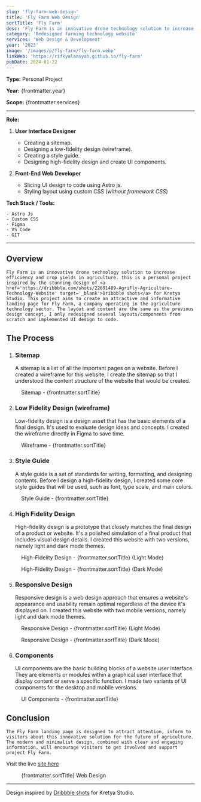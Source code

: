 ```yaml
---
slug: 'fly-farm-web-design'
title: 'Fly Farm Web Design'
sortTitle: 'Fly Farm'
desc: 'Fly Farm is an innovative drone technology solution to increase efficiency and crop yields in agriculture. Solutions for a smart, efficient, and sustainable agricultural future.'
category: 'Redesigned farming technology website'
services: 'Web Design & Development'
year: '2023'
image: '/images/p/fly-farm/fly-farm.webp'
linkWeb: 'https://rifkyalamsyah.github.io/fly-farm'
pubDate: 2024-01-22
---
```


**Type:** Personal Project

**Year:** {frontmatter.year}

**Scope:** {frontmatter.services}

---

**Role:**

1. **User Interface Designer**

   - Creating a sitemap.
   - Designing a low-fidelity design (wireframe).
   - Creating a style guide.
   - Designing high-fidelity design and create UI components.

2. **Front-End Web Developer**

   - Slicing UI design to code using Astro js.
   - Styling layout using custom CSS (_without framework CSS_)

**Tech Stack / Tools:**

    - Astro Js
    - Custom CSS
    - Figma
    - VS Code
    - GIT

---


## Overview

    Fly Farm is an innovative drone technology solution to increase efficiency and crop yields in agriculture. this is a personal project inspired by the stunning design of <a href='https://dribbble.com/shots/22691489-AgriFly-Agriculture-Technology-Website' target='_blank'>Dribbble shots</a> for Kretya Studio. This project aims to create an attractive and informative landing page for Fly Farm, a company operating in the agriculture technology sector. The layout and content are the same as the previous design concept, I only redesigned several layouts/components from scratch and implemented UI design to code.

## The Process

1. ### Sitemap

   A sitemap is a list of all the important pages on a website. Before I created a wireframe for this website, I create the sitemap so that I understood the content structure of the website that would be created.


<figure>
<Picture src={sitemap} alt='sitemap fly-farm' formats={['avif', 'webp']} />
<figcaption class='text-center'>Sitemap - {frontmatter.sortTitle}</figcaption>
</figure>

2. ### Low Fidelity Design (wireframe)

   Low-fidelity design is a design asset that has the basic elements of a final design. It's used to evaluate design ideas and concepts. I created the wireframe directly in Figma to save time.

<figure>
<Picture
  src={wireframe}
  alt='low fidelity design fly-farm'
  formats={['avif', 'webp']}
/>
<figcaption class='text-center'>Wireframe - {frontmatter.sortTitle}</figcaption>
</figure>

3. ### Style Guide

   A style guide is a set of standards for writing, formatting, and designing contents. Before I design a high-fidelity design, I created some core style guides that will be used, such as font, type scale, and main colors.

<figure>
<Picture src={style} alt='style guide fly-farm' formats={['avif', 'webp']} />
<figcaption class='text-center'>Style Guide - {frontmatter.sortTitle}</figcaption>
</figure>

4. ### High Fidelity Design

   High-fidelity design is a prototype that closely matches the final design of a product or website. It's a polished simulation of a final product that includes visual design details. I created this website with two versions, namely light and dark mode themes.

<figure>
<Picture
  src={dLight}
  alt='high fidelity design fly-farm'
  formats={['avif', 'webp']}
/>
<figcaption class='text-center'>High-Fidelity Design - {frontmatter.sortTitle} (Light Mode)</figcaption>
</figure>

<figure>
<Picture
  src={dDark}
  alt='high fidelity design fly-farm'
  formats={['avif', 'webp']}
/>
<figcaption class='text-center'>High-Fidelity Design - {frontmatter.sortTitle} (Dark Mode)</figcaption>
</figure>

5. ### Responsive Design

   Responsive design is a web design approach that ensures a website's appearance and usability remain optimal regardless of the device it's displayed on. I created this website with two mobile versions, namely light and dark mode themes.

<figure>
<Picture
  src={mLight}
  alt='responsive design fly-farm'
  formats={['avif', 'webp']}
/>
<figcaption class='text-center'>Responsive Design - {frontmatter.sortTitle} (Light Mode)</figcaption>
</figure>

<figure>
<Picture
  src={mDark}
  alt='responsive design fly-farm'
  formats={['avif', 'webp']}
/>
<figcaption class='text-center'>Responsive Design - {frontmatter.sortTitle} (Dark Mode)</figcaption>
</figure>

6. ### Components

   UI components are the basic building blocks of a website user interface. They are elements or modules within a graphical user interface that display content or serve a specific function. I made two variants of UI components for the desktop and mobile versions.

<figure>
<Picture
  src={components}
  alt='ui components fly-farm'
  formats={['avif', 'webp']}
/>
<figcaption class='text-center'>UI Components - {frontmatter.sortTitle}</figcaption>
</figure>

## Conclusion

    The Fly Farm landing page is designed to attract attention, inform to visitors about this innovative solution for the future of agriculture. The modern and minimalist design, combined with clear and engaging information, will encourage visitors to get involved and support project Fly Farm.

Visit the live <a href='https://rifkyalamsyah.github.io/fly-farm' target='_blank'>site here</a>

<figure>
<Picture
  src={dLight}
  alt='high fidelity design fly-farm'
  formats={['avif', 'webp']}
/>
<figcaption class='text-center'>{frontmatter.sortTitle} Web Design</figcaption>
</figure>

---

Design inspired by <a href='https://dribbble.com/shots/22691489-AgriFly-Agriculture-Technology-Website' target='_blank'>Dribbble shots</a> for Kretya Studio.
